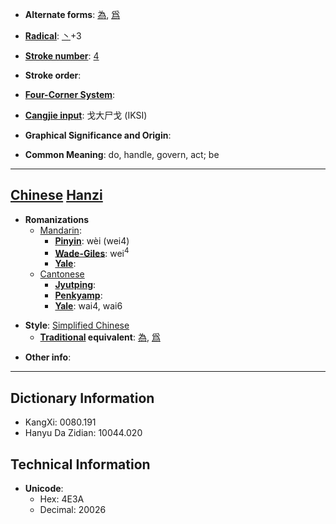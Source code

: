 * '''Alternate forms''': [[為]], [[爲]]

* '''[[Wiktionary:Chinese radical index| Radical]]''': [[Wiktionary:Chinese radical index 丶|丶]]+3

* '''[[Wiktionary:Chinese total strokes index|Stroke number]]''': [[Wiktionary:Chinese total strokes index 4|4]]

* '''Stroke order''': 

* '''[[Wiktionary:Chinese four corner index|Four-Corner System]]''': 

* '''[[Wiktionary:Chinese Cangjie index|Cangjie input]]''': 戈大尸戈 (IKSI)

* '''Graphical Significance and Origin''': 

* '''Common Meaning''': do, handle, govern, act; be

----

== [[Chinese]] [[Hanzi]] ==

* '''Romanizations'''
** [[Mandarin]]:
*** '''[[Pinyin]]''': wèi (wei4)
*** '''[[Wade-Giles]]''': wei<sup>4</sup>
*** '''[[Yale]]''': 
**[[Cantonese]]
***'''[[Jyutping]]''':
***'''[[Penkyamp]]''': 
***'''[[Yale]]''': wai4, wai6

* '''Style''': [[Simplified Chinese]] 
** '''[[Traditional Chinese|Traditional]] equivalent''': [[為]], [[爲]]

* '''Other info''': 

----

== Dictionary Information ==

* KangXi: 0080.191
* Hanyu Da Zidian: 10044.020

== Technical Information ==

* '''Unicode''':
** Hex: 4E3A
** Decimal: 20026